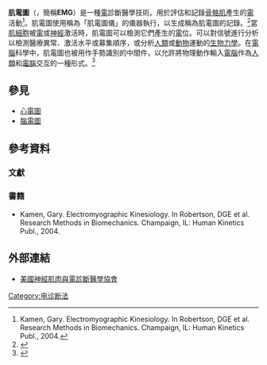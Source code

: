 {{Expand language|1=en|time=2020-11-29T06:05:31+00:00}}
{{medical}}
{{Infobox interventions
| Name        = 肌電圖
| Image       = File:EMG - SIMI.jpg
| Caption     = 步态终止的肌电图，左下角为原始肌电图，右下为矫正模式。
| ICD10       = 
| ICD9        = 93.08
| MeshID      = D004576
| OtherCodes  = 
}}
'''肌電圖'''（{{lang-en|Electromyography}}，簡稱'''EMG'''）是一種[[電|電]]診斷醫學技術。用於評估和記錄[[骨骼肌|骨骼肌]]產生的[[電|電]]活動<ref name=Robertson>Kamen, Gary. Electromyographic Kinesiology. In Robertson, DGE et al. Research Methods in Biomechanics. Champaign, IL: Human Kinetics Publ., 2004.</ref>。肌電圖使用稱為「肌電圖儀」的儀器執行，以生成稱為肌電圖的記錄。<ref>{{MeshName|Electromyography}}</ref>當[[肌細胞|肌細胞]]被[[電|電]]或[[神經|神經]]激活時，肌電圖可以檢測它們產生的[[電|電]]位。可以對信號進行分析以檢測醫療異常、激活水平或募集順序，或分析[[人類|人類]]或[[動物|動物]]運動的[[生物力學|生物力學]]。在[[電腦|電腦]]科學中，肌電圖也被用作手勢識別的中間件，以允許將物理動作輸入[[電腦|電腦]]作為[[人類|人類]]和[[電腦|電腦]]交互的一種形式。<ref>{{Cite web |title=Thumbs up, thumbs down: non-verbal human-robot interaction through real-time EMG classification via inductive and supervised transductive transfer learning |url=https://link.springer.com/article/10.1007/s12652-020-01852-z |accessdate=2020-11-29 |author=SpringerLink }}</ref>

== 參見 ==
*[[心電圖|心電圖]]
*[[腦電圖|腦電圖]]

== 參考資料 ==
=== 文獻 ===
{{Reflist}}
=== 書籍 ===
*Kamen, Gary. Electromyographic Kinesiology. In Robertson, DGE et al. Research Methods in Biomechanics. Champaign, IL: Human Kinetics Publ., 2004.

== 外部連結 ==
*[https://www.aanem.org/Home 美國神經肌肉與電診斷醫學協會]

[[Category:电诊断法|Category:电诊断法]]